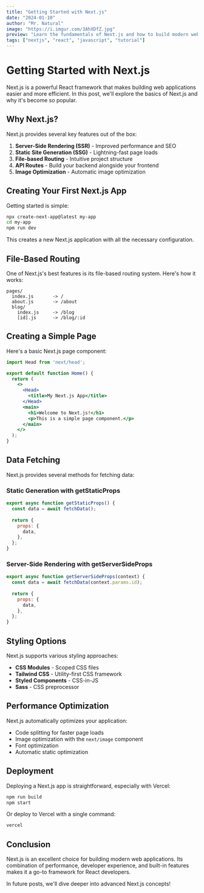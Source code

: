 ```yaml
---
title: "Getting Started with Next.js"
date: "2024-01-10"
author: "Mr. Natural"
image: "https://i.imgur.com/3AhXDfZ.jpg"
preview: "Learn the fundamentals of Next.js and how to build modern web applications with React."
tags: ["nextjs", "react", "javascript", "tutorial"]
---
```


# Getting Started with Next.js

Next.js is a powerful React framework that makes building web applications easier and more efficient. In this post, we'll explore the basics of Next.js and why it's become so popular.

## Why Next.js?

Next.js provides several key features out of the box:

1. **Server-Side Rendering (SSR)** - Improved performance and SEO
2. **Static Site Generation (SSG)** - Lightning-fast page loads
3. **File-based Routing** - Intuitive project structure
4. **API Routes** - Build your backend alongside your frontend
5. **Image Optimization** - Automatic image optimization

## Creating Your First Next.js App

Getting started is simple:

```bash
npx create-next-app@latest my-app
cd my-app
npm run dev
```

This creates a new Next.js application with all the necessary configuration.

## File-Based Routing

One of Next.js's best features is its file-based routing system. Here's how it works:

```
pages/
  index.js       -> /
  about.js       -> /about
  blog/
    index.js     -> /blog
    [id].js      -> /blog/:id
```

## Creating a Simple Page

Here's a basic Next.js page component:

```jsx
import Head from 'next/head';

export default function Home() {
  return (
    <>
      <Head>
        <title>My Next.js App</title>
      </Head>
      <main>
        <h1>Welcome to Next.js!</h1>
        <p>This is a simple page component.</p>
      </main>
    </>
  );
}
```

## Data Fetching

Next.js provides several methods for fetching data:

### Static Generation with getStaticProps

```javascript
export async function getStaticProps() {
  const data = await fetchData();
  
  return {
    props: {
      data,
    },
  };
}
```

### Server-Side Rendering with getServerSideProps

```javascript
export async function getServerSideProps(context) {
  const data = await fetchData(context.params.id);
  
  return {
    props: {
      data,
    },
  };
}
```

## Styling Options

Next.js supports various styling approaches:

- **CSS Modules** - Scoped CSS files
- **Tailwind CSS** - Utility-first CSS framework
- **Styled Components** - CSS-in-JS
- **Sass** - CSS preprocessor

## Performance Optimization

Next.js automatically optimizes your application:

- Code splitting for faster page loads
- Image optimization with the `next/image` component
- Font optimization
- Automatic static optimization

## Deployment

Deploying a Next.js app is straightforward, especially with Vercel:

```bash
npm run build
npm start
```

Or deploy to Vercel with a single command:

```bash
vercel
```

## Conclusion

Next.js is an excellent choice for building modern web applications. Its combination of performance, developer experience, and built-in features makes it a go-to framework for React developers.

In future posts, we'll dive deeper into advanced Next.js concepts!
